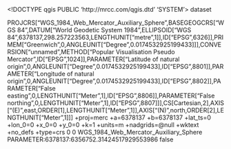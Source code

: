 <!DOCTYPE qgis PUBLIC 'http://mrcc.com/qgis.dtd' 'SYSTEM'>
<qgis version="3.40.9-Bratislava">
  <identifier></identifier>
  <parentidentifier></parentidentifier>
  <language></language>
  <type>dataset</type>
  <title></title>
  <abstract></abstract>
  <links/>
  <dates/>
  <fees></fees>
  <encoding></encoding>
  <crs>
    <spatialrefsys nativeFormat="Wkt">
      <wkt>PROJCRS["WGS_1984_Web_Mercator_Auxiliary_Sphere",BASEGEOGCRS["WGS 84",DATUM["World Geodetic System 1984",ELLIPSOID["WGS 84",6378137,298.257223563,LENGTHUNIT["metre",1]],ID["EPSG",6326]],PRIMEM["Greenwich",0,ANGLEUNIT["Degree",0.0174532925199433]]],CONVERSION["unnamed",METHOD["Popular Visualisation Pseudo Mercator",ID["EPSG",1024]],PARAMETER["Latitude of natural origin",0,ANGLEUNIT["Degree",0.0174532925199433],ID["EPSG",8801]],PARAMETER["Longitude of natural origin",0,ANGLEUNIT["Degree",0.0174532925199433],ID["EPSG",8802]],PARAMETER["False easting",0,LENGTHUNIT["Meter",1],ID["EPSG",8806]],PARAMETER["False northing",0,LENGTHUNIT["Meter",1],ID["EPSG",8807]]],CS[Cartesian,2],AXIS["(E)",east,ORDER[1],LENGTHUNIT["Meter",1]],AXIS["(N)",north,ORDER[2],LENGTHUNIT["Meter",1]]]</wkt>
      <proj4>+proj=merc +a=6378137 +b=6378137 +lat_ts=0 +lon_0=0 +x_0=0 +y_0=0 +k=1 +units=m +nadgrids=@null +wktext +no_defs +type=crs</proj4>
      <srsid>0</srsid>
      <srid>0</srid>
      <authid></authid>
      <description>WGS_1984_Web_Mercator_Auxiliary_Sphere</description>
      <projectionacronym></projectionacronym>
      <ellipsoidacronym>PARAMETER:6378137:6356752.31424517929553986</ellipsoidacronym>
      <geographicflag>false</geographicflag>
    </spatialrefsys>
  </crs>
  <extent/>
</qgis>
